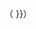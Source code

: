 {{formatnum: {{{orgvalue}}} }}{{convert/unitname|{{{orgunit}}}|short}}（{{formatnum: {{#expr: {{{convalue}}} round {{{roundto}}} }} }}{{convert/unitname|{{{conunit}}}|short}}）